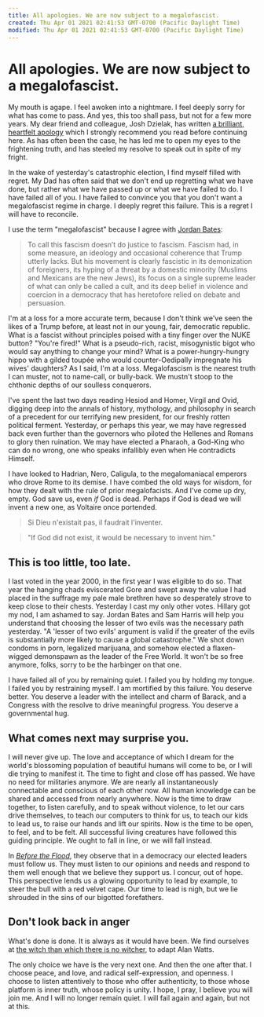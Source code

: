 ```yaml
---
title: All apologies. We are now subject to a megalofascist.
created: Thu Apr 01 2021 02:41:53 GMT-0700 (Pacific Daylight Time)
modified: Thu Apr 01 2021 02:41:53 GMT-0700 (Pacific Daylight Time)
---
```

# All apologies. We are now subject to a megalofascist.

My mouth is agape. I feel awoken into a nightmare. I feel deeply sorry for what has come to pass. And yes, this too shall pass, but not for a few more years. My dear friend and colleague, Josh Dzielak, has written [a brilliant, heartfelt apology](https://medium.com/@dzello/my-apology-to-those-weve-failed-a2b1b157f8ca#.5fg7iif2x) which I strongly recommend you read before continuing here. As has often been the case, he has led me to open my eyes to the frightening truth, and has steeled my resolve to speak out in spite of my fright.

In the wake of yesterday's catastrophic election, I find myself filled with regret. My Dad has often said that we don't end up regretting what we have done, but rather what we have passed up or what we have failed to do. I have failed all of you. I have failed to convince you that you don't want a megalofascist regime in charge. I deeply regret this failure. This is a regret I will have to reconcile.

I use the term "megalofascist" because I agree with [Jordan Bates](http://www.refinethemind.com/12-best-arguments-against-trump/):

> To call this fascism doesn’t do justice to fascism. Fascism had, in some measure, an ideology and occasional coherence that Trump utterly lacks. But his movement is clearly fascistic in its demonization of foreigners, its hyping of a threat by a domestic minority (Muslims and Mexicans are the new Jews), its focus on a single supreme leader of what can only be called a cult, and its deep belief in violence and coercion in a democracy that has heretofore relied on debate and persuasion.

I'm at a loss for a more accurate term, because I don't think we've seen the likes of a Trump before, at least not in our young, fair, democratic republic. What is a fascist without principles poised with a tiny finger over the NUKE button? "You're fired!" What is a pseudo-rich, racist, misogynistic bigot who would say anything to change your mind? What is a power-hungry-hungry hippo with a gilded toupée who would counter-Oedipally impregnate his wives' daughters? As I said, I'm at a loss. Megalofascism is the nearest truth I can muster, not to name-call, or bully-back. We mustn't stoop to the chthonic depths of our soulless conquerors.

I've spent the last two days reading Hesiod and Homer, Virgil and Ovid, digging deep into the annals of history, mythology, and philosophy in search of a precedent for our terrifying new president, for our freshly rotten political ferment. Yesterday, or perhaps this year, we may have regressed back even further than the governors who piloted the Hellenes and Romans to glory then ruination. We may have elected a Pharaoh, a God-King who can do no wrong, one who speaks infallibly even when He contradicts Himself.

I have looked to Hadrian, Nero, Caligula, to the megalomaniacal emperors who drove Rome to its demise. I have combed the old ways for wisdom, for how they dealt with the rule of prior megalofacists. And I've come up dry, empty. God save us, even *if* God is dead. Perhaps if God is dead we will invent a new one, as Voltaire once portended.

> Si Dieu n'existait pas, il faudrait l'inventer.

> "If God did not exist, it would be necessary to invent him."

## This is too little, too late.

I last voted in the year 2000, in the first year I was eligible to do so. That year the hanging chads eviscerated Gore and swept away the value I had placed in the suffrage my pale male brethren have so desperately strove to keep close to their chests. Yesterday I cast my only other votes. Hillary got my nod, I am ashamed to say. Jordan Bates and Sam Harris will help you understand that choosing the lesser of two evils was the necessary path yesterday. "A 'lesser of two evils' argument is valid if the greater of the evils is substantially more likely to cause a global catastrophe." We shot down condoms in porn, legalized marijuana, and somehow elected a flaxen-wigged demonspawn as the leader of the Free World. It won't be so free anymore, folks, sorry to be the harbinger on that one.

I have failed all of you by remaining quiet. I failed you by holding my tongue. I failed you by restraining myself. I am mortified by this failure. You deserve better. You deserve a leader with the intellect and charm of Barack, and a Congress with the resolve to drive meaningful progress. You deserve a governmental hug.

## What comes next may surprise you.

I will never give up. The love and acceptance of which I dream for the world's blossoming population of beautiful humans will come to be, or I will die trying to manifest it. The time to fight and close off has passed. We have no need for militaries anymore. We are nearly all instantaneously connectable and conscious of each other now. All human knowledge can be shared and accessed from nearly anywhere. Now is the time to draw together, to listen carefully, and to speak without violence, to let our cars drive themselves, to teach our computers to think for us, to teach our kids to lead us, to raise our hands and lift our spirits. Now is the time to be open, to feel, and to be felt. All successful living creatures have followed this guiding principle. We ought to fall in line, or we will fall instead.

In [*Before the Flood*](https://www.beforetheflood.com/), they observe that in a democracy our elected leaders must follow us. They must listen to our opinions and needs and respond to them well enough that we believe they support us. I concur, out of hope. This perspective lends us a glowing opportunity to lead by example, to steer the bull with a red velvet cape. Our time to lead is nigh, but we lie shrouded in the sins of our bigotted forefathers.

## Don't look back in anger

What's done is done. It is always as it would have been. We find ourselves at [the witch than which there is no witcher](http://www.radicalwords.xyz/blog/2014/5/19/the-which-than-which-there-is-no-whicher), to adapt Alan Watts.

The only choice we have is the very next one. And then the one after that. I choose peace, and love, and radical self-expression, and openness. I choose to listen attentively to those who offer authenticity, to those whose platform is inner truth, whose policy is unity. I hope, I pray, I believe you will join me. And I will no longer remain quiet. I will fail again and again, but not at this.